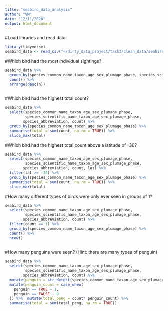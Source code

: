 ```yaml
---
title: "seabird_data_analysis"
author: "VM"
date: "12/11/2020"
output: html_document
---
```


#Load libraries and read data
```r
library(tidyverse)
seabird_data <- read_csv("~/dirty_data_project/task3/clean_data/seabird_clean_data.csv")
```

#Which bird had the most individual sightings?
```r
seabird_data %>% 
  group_by(species_common_name_taxon_age_sex_plumage_phase, species_scientific_name_taxon_age_sex_plumage_phase, species_abbreviation) %>% 
  count() %>% 
  arrange(desc(n)) 
  
```
#Which bird had the highest total count?
```r
seabird_data %>% 
  select(species_common_name_taxon_age_sex_plumage_phase,
         species_scientific_name_taxon_age_sex_plumage_phase,
        species_abbreviation, count) %>% 
  group_by(species_common_name_taxon_age_sex_plumage_phase) %>% 
  summarise(total = sum(count, na.rm = TRUE)) %>% 
  slice_max(total)
```
#Which bird had the highest total count above a latitude of -30?
```r
seabird_data %>% 
  select(species_common_name_taxon_age_sex_plumage_phase,
         species_scientific_name_taxon_age_sex_plumage_phase,
        species_abbreviation, count, lat) %>% 
  filter(lat >= -30) %>% 
  group_by(species_common_name_taxon_age_sex_plumage_phase) %>% 
  summarise(total = sum(count, na.rm = TRUE)) %>% 
  slice_max(total)
```
#How many different types of birds were only ever seen in groups of 1?
```r
seabird_data %>% 
  select(species_common_name_taxon_age_sex_plumage_phase,
         species_scientific_name_taxon_age_sex_plumage_phase,
        species_abbreviation, count) %>% 
  filter(count == 1) %>% 
  group_by(species_common_name_taxon_age_sex_plumage_phase) %>% 
  count() %>% 
  nrow()
  
```
#How many penguins were seen? (Hint: there are many types of penguin)
```r
seabird_data %>% 
  select(species_common_name_taxon_age_sex_plumage_phase,
         species_scientific_name_taxon_age_sex_plumage_phase,
        species_abbreviation, count) %>% 
  mutate(penguin = str_detect(species_common_name_taxon_age_sex_plumage_phase, "[Pp]enguin")) %>% 
  mutate(penguin_count = case_when(
    penguin == TRUE ~ 1,
    penguin == FALSE ~ 0
  )) %>%  mutate(total_peng = count* penguin_count) %>% 
  summarise(total = sum(total_peng, na.rm = TRUE))

```

